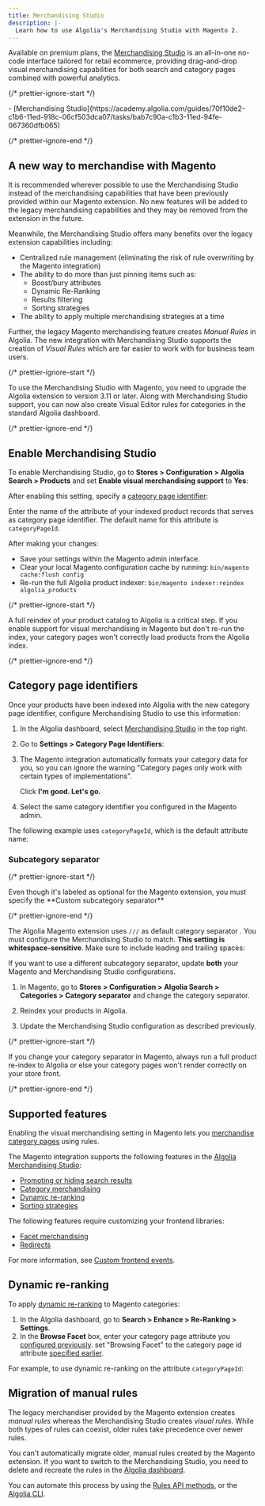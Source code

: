 ```yaml
---
title: Merchandising Studio
description: |-
  Learn how to use Algolia's Merchandising Studio with Magento 2.
---
```


Available on premium plans, the [Merchandising Studio](/guides/managing-results/rules/merchandising-and-promoting/#merchandising-studio) is an all-in-one no-code interface tailored for retail ecommerce, providing drag-and-drop visual merchandising capabilities for both search and category pages combined with powerful analytics.

{/* prettier-ignore-start */}

<Info>
  - [Merchandising Studio](https://academy.algolia.com/guides/70f10de2-c1b6-11ed-918c-06cf503dca07/tasks/bab7c90a-c1b3-11ed-94fe-067360dfb065)
</Info>

{/* prettier-ignore-end */}

## A new way to merchandise with Magento

It is recommended wherever possible to use the Merchandising Studio instead of the merchandising capabilities that have been previously provided within our Magento extension. No new features will be added to the legacy merchandising capabilities and they may be removed from the extension in the future.

Meanwhile, the Merchandising Studio offers many benefits over the legacy extension capabilities including:

- Centralized rule management (eliminating the risk of rule overwriting by the Magento integration)
- The ability to do more than just pinning items such as:
  - Boost/bury attributes
  - Dynamic Re-Ranking
  - Results filtering
  - Sorting strategies
- The ability to apply multiple merchandising strategies at a time

Further, the legacy Magento merchandising feature creates _Manual Rules_ in Algolia. The new integration with Merchandising Studio supports the creation of _Visual Rules_ which are far easier to work with for business team users.

{/* prettier-ignore-start */}

<Note>
  To use the Merchandising Studio with Magento, you need to upgrade the Algolia extension to version 3.11 or later.
  Along with Merchandising Studio support, you can now also create Visual Editor rules for categories in the standard Algolia dashboard.
</Note>

{/* prettier-ignore-end */}

## Enable Merchandising Studio

To enable Merchandising Studio, go to **Stores > Configuration > Algolia Search > Products** and set **Enable visual merchandising support** to **Yes**:

After enabling this setting, specify a [category page identifier](/guides/managing-results/rules/merchandising-and-promoting/how-to/merchandising-category-pages/#configure-a-category-page-identifier):

Enter the name of the attribute of your indexed product records that serves as category page identifier.
The default name for this attribute is `categoryPageId`.

After making your changes:

- Save your settings within the Magento admin interface.
- Clear your local Magento configuration cache by running: `bin/magento cache:flush config`
- Re-run the full Algolia product indexer: `bin/magento indexer:reindex algolia_products`

{/* prettier-ignore-start */}

<Warning>
  A full reindex of your product catalog to Algolia is a critical step. If you enable support for visual merchandising in Magento but don't re-run the index, your category pages won't correctly load products from the Algolia index.
</Warning>

{/* prettier-ignore-end */}

## Category page identifiers

Once your products have been indexed into Algolia with the new category page identifier, configure Merchandising Studio to use this information:

1. In the Algolia dashboard, select [Merchandising Studio](https://dashboard.algolia.com/merchandising/studio) in the top right.

1. Go to **Settings > Category Page Identifiers**:

1. The Magento integration automatically formats your category data
   for you, so you can ignore the warning "Category pages only
   work with certain types of implementations".

   Click **I'm good. Let's go.**

1. Select the same category identifier you configured in the Magento admin.

The following example uses `categoryPageId`, which is the default attribute name:

### Subcategory separator

{/* prettier-ignore-start */}

<Note>
  Even though it's labeled as optional for the Magento extension, you must specify the **Custom subcategory separator**
</Note>

{/* prettier-ignore-end */}

The Algolia Magento extension uses `///` as default category separator . You must configure the Merchandising Studio to match.
**This setting is whitespace-sensitive**. Make sure to include leading and trailing spaces:

If you want to use a different subcategory separator,
update **both** your Magento and Merchandising Studio configurations.

1. In Magento, go to **Stores > Configuration > Algolia Search > Categories > Category separator** and change the category separator.

1. Reindex your products in Algolia.

1. Update the Merchandising Studio configuration as described previously.

{/* prettier-ignore-start */}

<Warning>
  If you change your category separator in Magento, always run a full product re-index to Algolia or else your category pages won't render correctly on your store front.
</Warning>

{/* prettier-ignore-end */}

## Supported features

Enabling the visual merchandising setting in Magento lets you [merchandise category pages](/guides/managing-results/rules/merchandising-and-promoting/how-to/merchandising-category-pages/) using rules.

The Magento integration supports the following features in the [Algolia Merchandising Studio](https://www.algolia.com/industries-and-solutions/ecommerce/digital-merchandising/):

- [Promoting or hiding search results](/guides/managing-results/rules/merchandising-and-promoting/how-to/promote-hits/)
- [Category merchandising](/guides/managing-results/rules/merchandising-and-promoting/how-to/merchandising-category-pages/)
- [Dynamic re-ranking](/guides/algolia-ai/re-ranking/)
- [Sorting strategies](/guides/getting-started/how-algolia-works/in-depth/features/#multiple-sorting-strategies)

The following features require customizing your frontend libraries:

- [Facet merchandising](/guides/managing-results/rules/merchandising-and-promoting/how-to/merchandising-facets/)
- [Redirects](/guides/managing-results/rules/merchandising-and-promoting/how-to/redirects/#handle-the-redirect-data-in-your-user-interface)

For more information, see [Custom frontend events](/integration/magento-2/customize/custom-front-end-events/).

## Dynamic re-ranking

To apply [dynamic re-ranking](/guides/algolia-ai/re-ranking/) to Magento categories:

1. In the Algolia dashboard, go to **Search > Enhance > Re-Ranking > Settings**.
1. In the **Browse Facet** box, enter your category page attribute you [configured previously](#enable-merchandising-studio).
   set "Browsing Facet" to the category page id attribute [specified earlier](#enable-merchandising-studio).

For example, to use dynamic re-ranking on the attribute `categoryPageId`:

## Migration of manual rules

The legacy merchandiser provided by the Magento extension creates _manual rules_ whereas the Merchandising Studio creates _visual rules_.
While both types of rules can coexist, older rules take precedence over newer rules.

You can't automatically migrate older, manual rules created by the Magento extension.
If you want to switch to the Merchandising Studio, you need to delete and recreate the rules in the [Algolia dashboard](/guides/managing-results/rules/rules-overview/in-depth/implementing-rules/#using-the-rules-dashboard).

You can automate this process by using the [Rules API methods](/api-client/methods/rules/),
or the [Algolia CLI](/tools/cli/commands/algolia-rules/).
